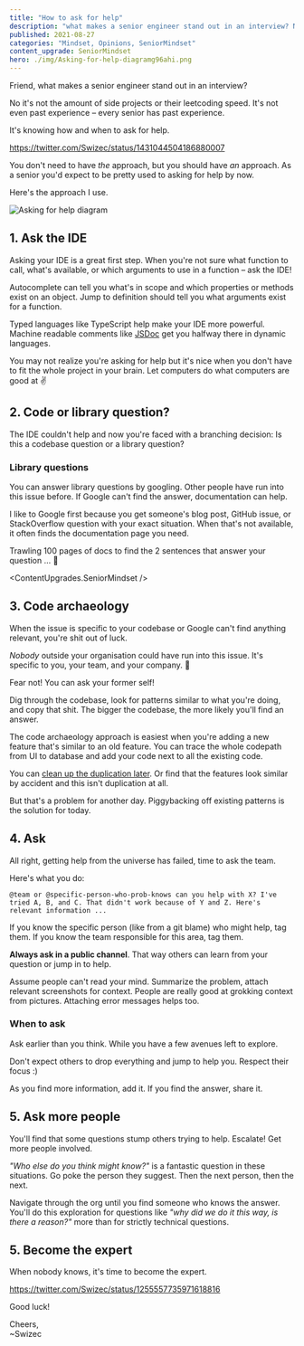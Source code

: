 ```yaml
---
title: "How to ask for help"
description: "what makes a senior engineer stand out in an interview? No it's not the amount of side projects or their leetcoding speed. It's knowing how and when to ask for help."
published: 2021-08-27
categories: "Mindset, Opinions, SeniorMindset"
content_upgrade: SeniorMindset
hero: ./img/Asking-for-help-diagramg96ahi.png
---
```



Friend, what makes a senior engineer stand out in an interview?

No it's not the amount of side projects or their leetcoding speed. It's not even past experience – every senior has past experience.

It's knowing how and when to ask for help.

https://twitter.com/Swizec/status/1431044504186880007

You don't need to have _the_ approach, but you should have _an_ approach. As a senior you'd expect to be pretty used to asking for help by now.

Here's the approach I use.

![Asking for help diagram](./img/Asking-for-help-diagramg96ahi.png)

## 1. Ask the IDE

Asking your IDE is a great first step. When you're not sure what function to call, what's available, or which arguments to use in a function – ask the IDE!

Autocomplete can tell you what's in scope and which properties or methods exist on an object. Jump to definition should tell you what arguments exist for a function.

Typed languages like TypeScript help make your IDE more powerful. Machine readable comments like [JSDoc](https://jsdoc.app) get you halfway there in dynamic languages.

You may not realize you're asking for help but it's nice when you don't have to fit the whole project in your brain. Let computers do what computers are good at ✌️

## 2. Code or library question?

The IDE couldn't help and now you're faced with a branching decision: Is this a codebase question or a library question?

### Library questions

You can answer library questions by googling. Other people have run into this issue before. If Google can't find the answer, documentation can help.

I like to Google first because you get someone's blog post, GitHub issue, or StackOverflow question with your exact situation. When that's not available, it often finds the documentation page you need.

Trawling 100 pages of docs to find the 2 sentences that answer your question ... 🤢

<ContentUpgrades.SeniorMindset />

## 3. Code archaeology

When the issue is specific to your codebase or Google can't find anything relevant, you're shit out of luck.

_Nobody_ outside your organisation could have run into this issue. It's specific to you, your team, and your company. 💩

Fear not! You can ask your former self!

Dig through the codebase, look for patterns similar to what you're doing, and copy that shit. The bigger the codebase, the more likely you'll find an answer.

The code archaeology approach is easiest when you're adding a new feature that's similar to an old feature. You can trace the whole codepath from UI to database and add your code next to all the existing code.

You can [clean up the duplication later](https://swizec.com/blog/reader-question:-when-do-you-fix-tech-debt/). Or find that the features look similar by accident and this isn't duplication at all.

But that's a problem for another day. Piggybacking off existing patterns is the solution for today.

## 4. Ask

All right, getting help from the universe has failed, time to ask the team.

Here's what you do:

    @team or @specific-person-who-prob-knows can you help with X? I've tried A, B, and C. That didn't work because of Y and Z. Here's relevant information ...

If you know the specific person (like from a git blame) who might help, tag them. If you know the team responsible for this area, tag them.

**Always ask in a public channel**. That way others can learn from your question or jump in to help.

Assume people can't read your mind. Summarize the problem, attach relevant screenshots for context. People are really good at grokking context from pictures. Attaching error messages helps too.

### When to ask

Ask earlier than you think. While you have a few avenues left to explore.

Don't expect others to drop everything and jump to help you. Respect their focus :)

As you find more information, add it. If you find the answer, share it.

## 5. Ask more people

You'll find that some questions stump others trying to help. Escalate! Get more people involved.

_"Who else do you think might know?"_ is a fantastic question in these situations. Go poke the person they suggest. Then the next person, then the next.

Navigate through the org until you find someone who knows the answer. You'll do this exploration for questions like _"why did we do it this way, is there a reason?"_ more than for strictly technical questions.

## 5. Become the expert

When nobody knows, it's time to become the expert.

https://twitter.com/Swizec/status/1255557735971618816

Good luck!

Cheers,<br/>
~Swizec
